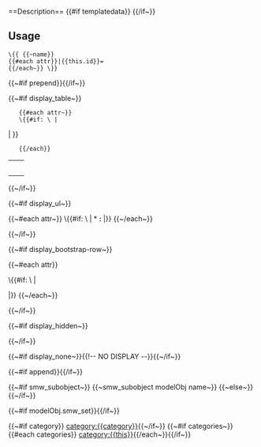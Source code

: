 <noinclude>==Description==
{{#if templatedata}}<templatedata>{{{templatedata}}}</templatedata>
{{/if~}}

==Usage==
<pre>\{{ {{~name}}
{{#each attr}}|{{this.id}}=
{{/each~}} \}}</pre>
</noinclude>
<includeonly>

{{~#if prepend}}{{{prepend}}}{{/if~}}



{{~#if display_table~}}
<table class="wikitable formdata formdata-{{name}}">
    <tr><th colspan="2">{{name}}</th></tr>
    {{#each attr~}}
    \{{#if: \{{{ {{~this.id~}} |}}} | <tr><td>'''{{this.title}}'''</td><td data-property="{{this.id}}">{{smw_templ_attr this}}</td></tr> | }}
    {{/each}}
</table>
{{~/if~}}



{{~#if display_ul~}}
<div class="wiki-ul formdata formdata-{{name}}">
{{~#each attr~}}
\{{#if: \{{{ {{~@key~}} |}}} | * '''{{this.title}}:''' <span data-property="{{this.id}}">{{smw_templ_attr this}}</span> |}}
{{~/each~}}
</div>
{{~/if~}}



{{~#if display_bootstrap-row~}}
<div class="bootstrap-row formdata formdata-{{name}}">
{{~#each attr}}

\{{#if: \{{{ {{~@key~}} |}}} | <div class="row"><div class="col-sm-4 col-md-3 row-label">{{this.title}} </div><div class="col-sm-8 col-md-9 row-value" data-property="{{this.id}}">
{{smw_templ_attr this}} </div></div> |}}
{{~/each~}}
</div>
{{~/if~}}



{{~#if display_hidden~}}
<div class="wiki-hidden formdata formdata-{{name}}" style="display: none;">
{{~#each attr~}}
\{{#if: \{{{ {{~@key~}} |}}} | * {{this.title}} <span data-property="{{this.id}}">{{smw_templ_attr this}}</span> |}}
{{~/each~}}
</div>
{{~/if~}}



{{~#if display_none~}}{{!-- NO DISPLAY --}}{{~/if~}}



{{~#if append}}{{{append}}}{{/if~}}


{{~#if smw_subobject~}}
{{~smw_subobject modelObj name~}}
{{~else~}}
{{smw_set attr}}
{{~/if~}}

{{~#if modelObj.smw_set}}{{smw_customFunction '#set' modelObj.smw_set}}{{/if~}}

{{~#if category}} [[category:{{category}}]]{{~/if~}}
{{~#if categories~}}{{#each categories}} [[category:{{this}}]]{{/each~}}{{/if~}}</includeonly>
